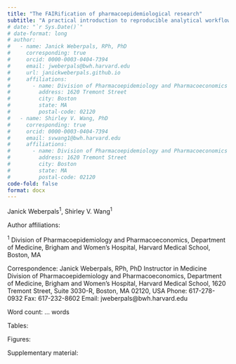 ```yaml
---
title: "The FAIRification of pharmacoepidemiological research"
subtitle: "A practical introduction to reproducible analytical workflows using git and R"
# date: "`r Sys.Date()`"
# date-format: long
# author:
#   - name: Janick Weberpals, RPh, PhD
#     corresponding: true
#     orcid: 0000-0003-0404-7394
#     email: jweberpals@bwh.harvard.edu
#     url: janickweberpals.github.io
#     affiliations:
#       - name: Division of Pharmacoepidemiology and Pharmacoeconomics <br> Brigham and Women's Hospital <br> Harvard Medical School
#         address: 1620 Tremont Street
#         city: Boston
#         state: MA
#         postal-code: 02120
#   - name: Shirley V. Wang, PhD
#     corresponding: true
#     orcid: 0000-0003-0404-7394
#     email: svwang1@bwh.harvard.edu
#     affiliations:
#       - name: Division of Pharmacoepidemiology and Pharmacoeconomics <br> Brigham and Women's Hospital <br> Harvard Medical School
#         address: 1620 Tremont Street
#         city: Boston
#         state: MA
#         postal-code: 02120
code-fold: false
format: docx
---
```


Janick Weberpals^1^, Shirley V. Wang^1^

Author affiliations:

^1^ Division of Pharmacoepidemiology and Pharmacoeconomics, Department of Medicine, Brigham and Women’s Hospital, Harvard Medical School, Boston, MA

Correspondence:
Janick Weberpals, RPh, PhD
Instructor in Medicine
Division of Pharmacoepidemiology and Pharmacoeconomics,
Department of Medicine, Brigham and Women’s Hospital, Harvard Medical School,
1620 Tremont Street, Suite 3030-R, Boston, MA 02120, USA
Phone: 617-278-0932 
Fax: 617-232-8602 
Email: jweberpals@bwh.harvard.edu

Word count: ... words

Tables: 

Figures: 

Supplementary material:
